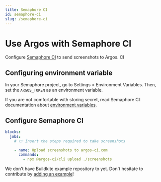 ```yaml
---
title: Semaphore CI
id: semaphore-ci
slug: /semaphore-ci
---
```



# Use Argos with Semaphore CI

Configure [Semaphore CI](https://semaphoreci.com/) to send screenshots to Argos. CI

## Configuring environment variable

<WhyArgosToken />
<GetArgosToken />

In your Semaphore project, go to Settings > Environment Variables. Then, set the `ARGOS_TOKEN` as an environment variable.

<TokenPrivacyWarningMessage />

If you are not comfortable with storing secret, read Semaphore CI documentation about [environment variables](https://docs.semaphoreci.com/ci-cd-environment/environment-variables/).

## Configure Semaphore CI

```yml title=".semaphore/semaphore.yml"
blocks:
  jobs:
    # 👉 Insert the steps required to take screenshots

    - name: Upload screenshots to argos-ci.com
      commands:
        - npx @argos-ci/cli upload ./screenshots
```

We don't have Buildkite example repository to yet. Don't hesitate to contribute by [adding an example](https://github.com/argos-ci/argos/tree/main/examples)!
